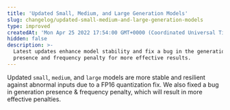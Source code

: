```yaml
---
title: 'Updated Small, Medium, and Large Generation Models'
slug: changelog/updated-small-medium-and-large-generation-models
type: improved
createdAt: 'Mon Apr 25 2022 17:54:00 GMT+0000 (Coordinated Universal Time)'
hidden: false
description: >-
  Latest updates enhance model stability and fix a bug in the generation
  presence and frequency penalty for more effective results.
---
```

Updated `small`, `medium`, and `large` models are more stable and resilient against abnormal inputs due to a FP16 quantization fix. We also fixed a bug in generation presence & frequency penalty, which will result in more effective penalties.

